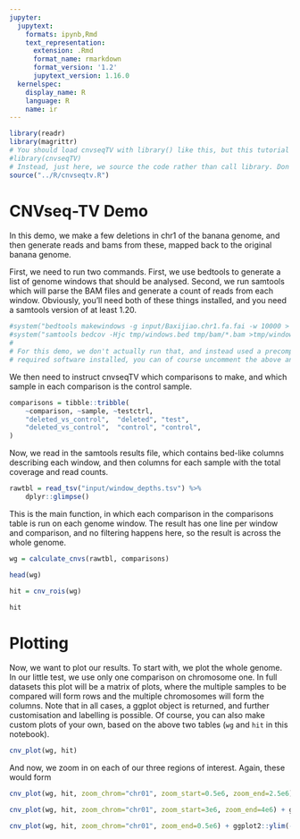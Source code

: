 ```yaml
---
jupyter:
  jupytext:
    formats: ipynb,Rmd
    text_representation:
      extension: .Rmd
      format_name: rmarkdown
      format_version: '1.2'
      jupytext_version: 1.16.0
  kernelspec:
    display_name: R
    language: R
    name: ir
---
```


```r
library(readr)
library(magrittr)
# You should load cnvseqTV with library() like this, but this tutorial doesn't for simplicity
#library(cnvseqTV)
# Instead, just here, we source the code rather than call library. Don't do this :)
source("../R/cnvseqtv.R")
```

# CNVseq-TV Demo

In this demo, we make a few deletions in chr1 of the banana genome, and then generate reads and bams from these, mapped back to the original banana genome.


First, we need to run two commands. First, we use bedtools to generate a list of genome windows that should be analysed. Second, we run samtools which will parse the BAM files and generate a count of reads from each window. Obviously, you'll need both of these things installed, and you need a samtools version of at least 1.20.

```r
#system("bedtools makewindows -g input/Baxijiao.chr1.fa.fai -w 10000 > tmp/windows.bed")
#system("samtools bedcov -Hjc tmp/windows.bed tmp/bam/*.bam >tmp/window_depths.tsv")
#
# For this demo, we don't actually run that, and instead used a precomputed version at input/window_depths.tsv. If you have the
# required software installed, you can of course uncomment the above and actually run it youself.
```

We then need to instruct cnvseqTV which comparisons to make, and which sample in each comparison is the control sample.

```r
comparisons = tibble::tribble(
    ~comparison, ~sample, ~testctrl,
    "deleted_vs_control",  "deleted", "test",
    "deleted_vs_control",  "control", "control",
)
```

Now, we read in the samtools results file, which contains bed-like columns describing each window, and then columns for each sample with the total coverage and read counts.

```r
rawtbl = read_tsv("input/window_depths.tsv") %>%
    dplyr::glimpse()
```

This is the main function, in which each comparison in the comparisons table is run on each genome window. The result has one line per window and comparison, and no filtering happens here, so the result is across the whole genome.

```r
wg = calculate_cnvs(rawtbl, comparisons)
```

```r
head(wg)
```

```r
hit = cnv_rois(wg)
```

```r
hit
```

# Plotting

Now, we want to plot our results. To start with, we plot the whole genome. In our little test, we use only one comparison on chromosome one. In full datasets this plot will be a matrix of plots, where the multiple samples to be compared will form rows and the multiple chromosomes will form the columns. Note that in all cases, a ggplot object is returned, and further customisation and labelling is possible. Of course, you can also make custom plots of your own, based on the above two tables (`wg` and `hit` in this notebook).

```r
cnv_plot(wg, hit)
```

And now, we zoom in on each of our three regions of interest. Again, these would form

```r
cnv_plot(wg, hit, zoom_chrom="chr01", zoom_start=0.5e6, zoom_end=2.5e6) + ggplot2::ylim(-10, 10)
```

```r
cnv_plot(wg, hit, zoom_chrom="chr01", zoom_start=3e6, zoom_end=4e6) + ggplot2::ylim(-10, 10)

```

```r
cnv_plot(wg, hit, zoom_chrom="chr01", zoom_end=0.5e6) + ggplot2::ylim(-10, 10)
```
